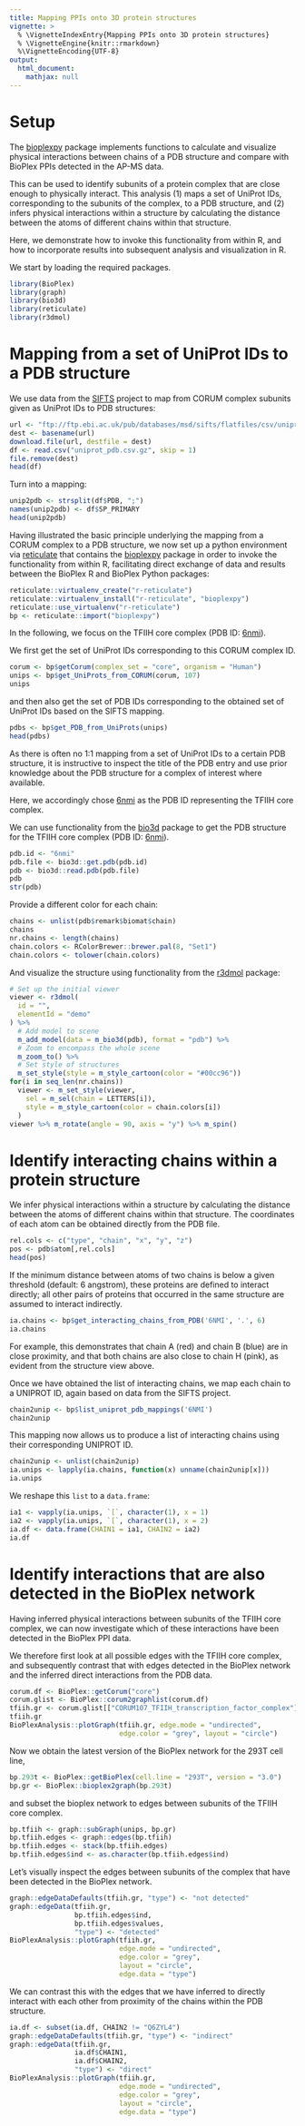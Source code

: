 ```yaml
---
title: Mapping PPIs onto 3D protein structures
vignette: >
  % \VignetteIndexEntry{Mapping PPIs onto 3D protein structures}
  % \VignetteEngine{knitr::rmarkdown}
  %\VignetteEncoding{UTF-8}
output:
  html_document:
    mathjax: null   
---
```


# Setup

The [bioplexpy](https://pypi.org/project/bioplexpy/) package implements functions
to calculate and visualize physical interactions between chains of a PDB structure
and compare with BioPlex PPIs detected in the AP-MS data.

This can be used to identify subunits of a protein complex that are close enough
to physically interact. This analysis (1) maps a set of UniProt IDs, corresponding
to the subunits of the complex, to a PDB structure, and (2) infers physical interactions
within a structure by calculating the distance between the atoms of different
chains within that structure.  

Here, we demonstrate how to invoke this functionality from within R, and how to
incorporate results into subsequent analysis and visualization in R. 

We start by loading the required packages.

```r
library(BioPlex)
library(graph)
library(bio3d)
library(reticulate)
library(r3dmol)
```

# Mapping from a set of UniProt IDs to a PDB structure

We use data from the [SIFTS](https://www.ebi.ac.uk/pdbe/docs/sifts/quick.html)
project to map from CORUM complex subunits given as UniProt IDs 
to PDB structures:

```r
url <- "ftp://ftp.ebi.ac.uk/pub/databases/msd/sifts/flatfiles/csv/uniprot_pdb.csv.gz"
dest <- basename(url)
download.file(url, destfile = dest)
df <- read.csv("uniprot_pdb.csv.gz", skip = 1)
file.remove(dest)
head(df)
```

Turn into a mapping:

```r
unip2pdb <- strsplit(df$PDB, ";")
names(unip2pdb) <- df$SP_PRIMARY
head(unip2pdb)
```

Having illustrated the basic principle underlying the mapping from a CORUM complex
to a PDB structure, we now set up a python environment via
[reticulate](https://rstudio.github.io/reticulate/)
that contains the
[bioplexpy](https://pypi.org/project/bioplexpy/) package in order to invoke
the functionality from within R, facilitating direct exchange of data and results between
the BioPlex R and BioPlex Python packages:

```r
reticulate::virtualenv_create("r-reticulate")
reticulate::virtualenv_install("r-reticulate", "bioplexpy")
reticulate::use_virtualenv("r-reticulate")
bp <- reticulate::import("bioplexpy")
```

In the following, we focus on the TFIIH core complex (PDB ID: [6nmi](https://www.rcsb.org/structure/6NMI)).

We first get the set of UniProt IDs corresponding to this CORUM complex ID.

```r
corum <- bp$getCorum(complex_set = "core", organism = "Human")
unips <- bp$get_UniProts_from_CORUM(corum, 107) 
unips
```

and then also get the set of PDB IDs corresponding to the obtained set of UniProt IDs
based on the SIFTS mapping. 

```r
pdbs <- bp$get_PDB_from_UniProts(unips)
head(pdbs)
```

As there is often no 1:1 mapping from a set of UniProt IDs to a certain PDB structure,
it is instructive to inspect the title of the PDB entry and use prior knowledge
about the PDB structure for a complex of interest where available.

Here, we accordingly chose [6nmi](https://www.rcsb.org/structure/6NMI) as the PDB ID
representing the TFIIH core complex.

We can use functionality from the 
[bio3d](http://thegrantlab.org/bio3d/) package to get the PDB structure for the
TFIIH core complex (PDB ID: [6nmi](https://www.rcsb.org/structure/6NMI)).

```r
pdb.id <- "6nmi"
pdb.file <- bio3d::get.pdb(pdb.id)
pdb <- bio3d::read.pdb(pdb.file)
pdb
str(pdb)
```

Provide a different color for each chain:

```r
chains <- unlist(pdb$remark$biomat$chain)
chains
nr.chains <- length(chains)
chain.colors <- RColorBrewer::brewer.pal(8, "Set1")
chain.colors <- tolower(chain.colors)
```

And visualize the structure using functionality from the 
[r3dmol](https://cran.r-project.org/web/packages/r3dmol/index.html) package:

```r
# Set up the initial viewer
viewer <- r3dmol(
  id = "",
  elementId = "demo"
) %>%
  # Add model to scene
  m_add_model(data = m_bio3d(pdb), format = "pdb") %>%
  # Zoom to encompass the whole scene
  m_zoom_to() %>%
  # Set style of structures
  m_set_style(style = m_style_cartoon(color = "#00cc96"))
for(i in seq_len(nr.chains))
  viewer <- m_set_style(viewer,
    sel = m_sel(chain = LETTERS[i]),
    style = m_style_cartoon(color = chain.colors[i])
  ) 
viewer %>% m_rotate(angle = 90, axis = "y") %>% m_spin()
```

# Identify interacting chains within a protein structure

We infer physical interactions within a structure by calculating the distance
between the atoms of different chains within that structure. 
The coordinates of each atom can be obtained directly from the PDB file.

```r
rel.cols <- c("type", "chain", "x", "y", "z")
pos <- pdb$atom[,rel.cols]
head(pos)
```

If the minimum distance between atoms of two chains is below a given threshold
(default: 6 angstrom), these proteins are defined to interact directly; all other
pairs of proteins that occurred in the same structure are assumed to interact indirectly.

```r
ia.chains <- bp$get_interacting_chains_from_PDB('6NMI', '.', 6)
ia.chains
```

For example, this demonstrates that chain A (red) and chain B (blue) are in close
proximity, and that both chains are also close to chain H (pink), as evident from
the structure view above. 

Once we have obtained the list of interacting chains, we map each chain to a
UNIPROT ID, again based on data from the SIFTS project.

```r
chain2unip <- bp$list_uniprot_pdb_mappings('6NMI')
chain2unip
```

This mapping now allows us to produce a list of interacting chains using
their corresponding UNIPROT ID.

```r
chain2unip <- unlist(chain2unip)
ia.unips <- lapply(ia.chains, function(x) unname(chain2unip[x]))
ia.unips
```

We reshape this `list` to a `data.frame`:

```r
ia1 <- vapply(ia.unips, `[`, character(1), x = 1)
ia2 <- vapply(ia.unips, `[`, character(1), x = 2)
ia.df <- data.frame(CHAIN1 = ia1, CHAIN2 = ia2)
ia.df
``` 

# Identify interactions that are also detected in the BioPlex network

Having inferred physical interactions between subunits of the TFIIH core complex,
we can now investigate which of these interactions have been detected in the BioPlex
PPI data.

We therefore first look at all possible edges with the TFIIH core complex, and
subsequently contrast that with edges detected in the BioPlex network and the inferred
direct interactions from the PDB data.

```r
corum.df <- BioPlex::getCorum("core")
corum.glist <- BioPlex::corum2graphlist(corum.df)
tfiih.gr <- corum.glist[["CORUM107_TFIIH_transcription_factor_complex"]]
tfiih.gr
BioPlexAnalysis::plotGraph(tfiih.gr, edge.mode = "undirected", 
                           edge.color = "grey", layout = "circle")
```

Now we obtain the latest version of the BioPlex network for the 293T cell line,

```r
bp.293t <- BioPlex::getBioPlex(cell.line = "293T", version = "3.0")
bp.gr <- BioPlex::bioplex2graph(bp.293t)
```

and subset the bioplex network to edges between subunits of the TFIIH core complex.

```r
bp.tfiih <- graph::subGraph(unips, bp.gr)
bp.tfiih.edges <- graph::edges(bp.tfiih)
bp.tfiih.edges <- stack(bp.tfiih.edges)
bp.tfiih.edges$ind <- as.character(bp.tfiih.edges$ind)
```

Let's visually inspect the edges between subunits of the complex that have been
detected in the BioPlex network. 

```r
graph::edgeDataDefaults(tfiih.gr, "type") <- "not detected"
graph::edgeData(tfiih.gr, 
                bp.tfiih.edges$ind, 
                bp.tfiih.edges$values,
                "type") <- "detected"
BioPlexAnalysis::plotGraph(tfiih.gr, 
                           edge.mode = "undirected",
                           edge.color = "grey",
                           layout = "circle",
                           edge.data = "type")
```

We can contrast this with the edges that we have inferred to directly interact
with each other from proximity of the chains within the PDB structure.

```r
ia.df <- subset(ia.df, CHAIN2 != "Q6ZYL4")
graph::edgeDataDefaults(tfiih.gr, "type") <- "indirect"
graph::edgeData(tfiih.gr, 
                ia.df$CHAIN1, 
                ia.df$CHAIN2,
                "type") <- "direct"
BioPlexAnalysis::plotGraph(tfiih.gr, 
                           edge.mode = "undirected",
                           edge.color = "grey",
                           layout = "circle",
                           edge.data = "type")
```

